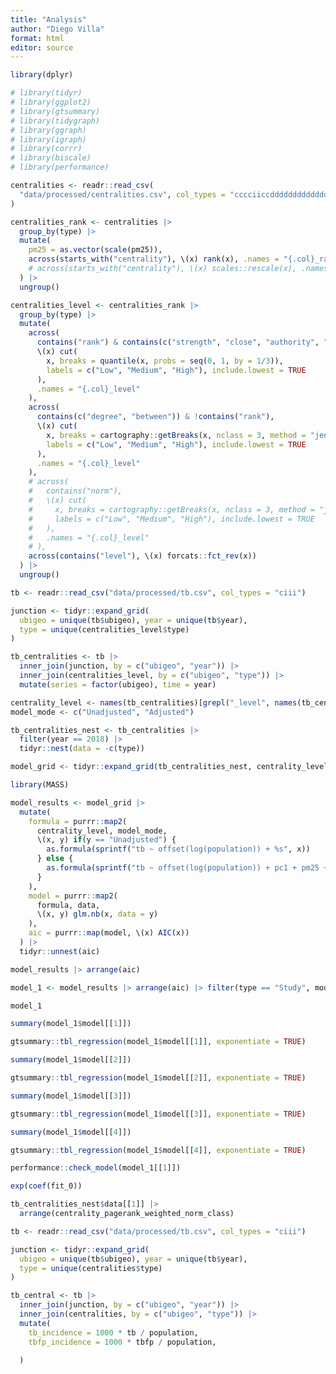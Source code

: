 ```yaml
---
title: "Analysis"
author: "Diego Villa"
format: html
editor: source
---
```


```r
library(dplyr)
```

```r
# library(tidyr)
# library(ggplot2)
# library(gtsummary)
# library(tidygraph)
# library(ggraph)
# library(igraph)
# library(corrr)
# library(biscale)
# library(performance)
```

```r
centralities <- readr::read_csv(
  "data/processed/centralities.csv", col_types = "cccciiccddddddddddddddd"
)
```

```r
centralities_rank <- centralities |> 
  group_by(type) |> 
  mutate(
    pm25 = as.vector(scale(pm25)),
    across(starts_with("centrality"), \(x) rank(x), .names = "{.col}_rank"),
    # across(starts_with("centrality"), \(x) scales::rescale(x), .names = "{.col}_norm")
  ) |> 
  ungroup()
```

```r
centralities_level <- centralities_rank |> 
  group_by(type) |> 
  mutate(
    across(
      contains("rank") & contains(c("strength", "close", "authority", "hub", "pagerank")),
      \(x) cut(
        x, breaks = quantile(x, probs = seq(0, 1, by = 1/3)),
        labels = c("Low", "Medium", "High"), include.lowest = TRUE
      ),
      .names = "{.col}_level"
    ),
    across(
      contains(c("degree", "between")) & !contains("rank"),
      \(x) cut(
        x, breaks = cartography::getBreaks(x, nclass = 3, method = "jenks"),
        labels = c("Low", "Medium", "High"), include.lowest = TRUE
      ),
      .names = "{.col}_level"
    ),
    # across(
    #   contains("norm"),
    #   \(x) cut(
    #     x, breaks = cartography::getBreaks(x, nclass = 3, method = "jenks"),
    #     labels = c("Low", "Medium", "High"), include.lowest = TRUE
    #   ),
    #   .names = "{.col}_level"
    # ),
    across(contains("level"), \(x) forcats::fct_rev(x))
  ) |> 
  ungroup()
```

```r
tb <- readr::read_csv("data/processed/tb.csv", col_types = "ciii")
```

```r
junction <- tidyr::expand_grid(
  ubigeo = unique(tb$ubigeo), year = unique(tb$year), 
  type = unique(centralities_level$type)
)
```

```r
tb_centralities <- tb |> 
  inner_join(junction, by = c("ubigeo", "year")) |> 
  inner_join(centralities_level, by = c("ubigeo", "type")) |> 
  mutate(series = factor(ubigeo), time = year)
```

```r
centrality_level <- names(tb_centralities)[grepl("_level", names(tb_centralities))]
model_mode <- c("Unadjusted", "Adjusted")
```

```r
tb_centralities_nest <- tb_centralities |> 
  filter(year == 2018) |> 
  tidyr::nest(data = -c(type))
```

```r
model_grid <- tidyr::expand_grid(tb_centralities_nest, centrality_level, model_mode)
```

```r
library(MASS)
```

```r
model_results <- model_grid |> 
  mutate(
    formula = purrr::map2(
      centrality_level, model_mode, 
      \(x, y) if(y == "Unadjusted") {
        as.formula(sprintf("tb ~ offset(log(population)) + %s", x))
      } else {
        as.formula(sprintf("tb ~ offset(log(population)) + pc1 + pm25 + %s", x))
      }
    ),
    model = purrr::map2(
      formula, data, 
      \(x, y) glm.nb(x, data = y)
    ),
    aic = purrr::map(model, \(x) AIC(x))
  ) |> 
  tidyr::unnest(aic)
```

```r
model_results |> arrange(aic) 
```

```r
model_1 <- model_results |> arrange(aic) |> filter(type == "Study", model_mode == "Adjusted")
```

```r
model_1
```

```r
summary(model_1$model[[1]])
```

```r
gtsummary::tbl_regression(model_1$model[[1]], exponentiate = TRUE)
```

```r
summary(model_1$model[[2]])
```

```r
gtsummary::tbl_regression(model_1$model[[2]], exponentiate = TRUE)
```

```r
summary(model_1$model[[3]])
```

```r
gtsummary::tbl_regression(model_1$model[[3]], exponentiate = TRUE)
```

```r
summary(model_1$model[[4]])
```

```r
gtsummary::tbl_regression(model_1$model[[4]], exponentiate = TRUE)
```


```r
performance::check_model(model_1[[1]])
```


```r
exp(coef(fit_0))
```

```r
tb_centralities_nest$data[[1]] |> 
  arrange(centrality_pagerank_weighted_norm_class)
```








```r
tb <- readr::read_csv("data/processed/tb.csv", col_types = "ciii")
```

```r
junction <- tidyr::expand_grid(
  ubigeo = unique(tb$ubigeo), year = unique(tb$year), 
  type = unique(centralities$type)
)
```

```r
tb_central <- tb |> 
  inner_join(junction, by = c("ubigeo", "year")) |> 
  inner_join(centralities, by = c("ubigeo", "type")) |> 
  mutate(
    tb_incidence = 1000 * tb / population,
    tbfp_incidence = 1000 * tbfp / population,
    
  )
```


